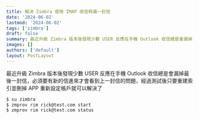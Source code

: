 ```yaml
---
title: 解決 Zimbra 使用 IMAP 收信時漏一封信
date: '2024-06-02'
lastmod: '2024-06-02'
tags: ['zimbra']
draft: false
summary: 最近升級 Zimbra 版本後發現少數 USER 反應在手機 Outlook 收信總是會漏掉最後一封信，必須要有新的信進來才會看到上一封信的問題，經過測試後只要重建索引並刪掉 APP 重新設定帳戶就可以解決了
images: []
authors: ['default']
layout: PostLayout
---
```


最近升級 Zimbra 版本後發現少數 USER 反應在手機 Outlook 收信總是會漏掉最後一封信，必須要有新的信進來才會看到上一封信的問題，經過測試後只要重建索引並刪掉 APP 重新設定帳戶就可以解決了

```bash
$ su zimbra
$ zmprov rim rick@test.com start
$ zmprov rim rick@test.com status
```
